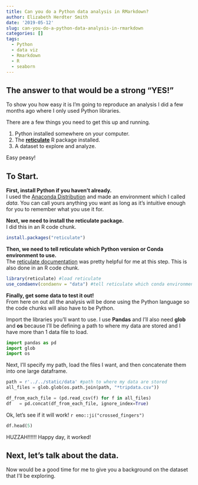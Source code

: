 ```yaml
---
title: Can you do a Python data analysis in RMarkdown?
author: Elizabeth Herdter Smith
date: '2019-05-12'
slug: can-you-do-a-python-data-analysis-in-rmarkdown
categories: []
tags:
  - Python
  - data viz
  - Rmarkdown
  - R
  - seaborn
---
```



## The answer to that would be a strong "YES!"

To show you how easy it is I'm going to reproduce an analysis I did a few months ago where I only used Python libraries. 

There are a few things you need to get this up and running. 

1. Python installed somewhere on your computer.  
2. The [**reticulate**](https://rstudio.github.io/reticulate/) R package installed.  
3. A dataset to explore and analyze.   

Easy peasy! 


## To Start. 

**First, install Python if you haven't already.**   
I used the [Anaconda Distribution](https://www.anaconda.com/distribution/) and made an environment which I called _data_. You can call yours anything you want as long as it's intuitive enough for you to remember what you use it for. 

**Next, we need to install the reticulate package.**   
I did this in an R code chunk.
```r
install.packages("reticulate")
```

**Then, we need to tell reticulate which Python version or Conda environment to use.**   
The [reticulate documentation](https://rstudio.github.io/reticulate/) was pretty helpful for me at this step. This is also done in an R code chunk. 

```r
library(reticulate) #load reticulate
use_condaenv(condaenv = "data") #tell reticulate which conda environment to use
```

**Finally, get some data to test it out!**  
From here on out all the analysis will be done using the Python language so the code chunks will also have to be Python.  

Import the libraries you'll want to use. I use **Pandas** and I'll also need **glob** and **os** because I'll be defining a path to where my data are stored and I have more than 1 data file to load. 
```python
import pandas as pd
import glob
import os
```

Next, I'll specify my path, load the files I want, and then concatenate them into one large dataframe. 
```python
path = r'../../static/data' #path to where my data are stored
all_files = glob.glob(os.path.join(path, "*tripdata.csv"))

df_from_each_file = (pd.read_csv(f) for f in all_files)
df   = pd.concat(df_from_each_file, ignore_index=True)

```

Ok, let's see if it will work! `r emo::ji("crossed_fingers")` 
```python
df.head(5)
```

HUZZAH!!!!!! Happy day, it worked! 

## Next, let's talk about the data.   
Now would be a good time for me to give you a background on the dataset that I'll be exploring. 
